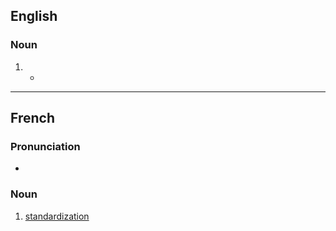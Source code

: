 ==English==

===Noun===
{{en-noun|~}}

# {{standard spelling of|en|standardization|from=British spelling}}
#* {{quote-journal|en|year=1961|month=March|title=Talking of trains|journal=Trains Illustrated|page=133|text='''Standardisation''' of locomotive design is an essential feature of an efficiently run modern railway.}}

----

==French==

===Pronunciation===
* {{audio|fr|LL-Q150 (fra)-WikiLucas00-standardisation.wav|Audio}}

===Noun===
{{fr-noun|f}}

# [[standardization]]